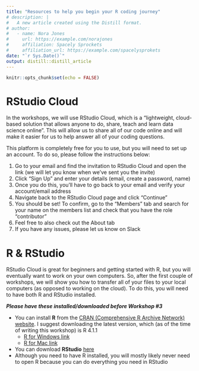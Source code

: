 ```yaml
---
title: "Resources to help you begin your R coding journey"
# description: |
#   A new article created using the Distill format.
# author:
#   - name: Nora Jones 
#     url: https://example.com/norajones
#     affiliation: Spacely Sprockets
#     affiliation_url: https://example.com/spacelysprokets
date: "`r Sys.Date()`"
output: distill::distill_article
---
```


```r
knitr::opts_chunk$set(echo = FALSE)
```


# RStudio Cloud
In the workshops, we will use RStudio Cloud, which is a "lightweight, cloud-based solution that allows anyone to do, share, teach and learn data science online". This will allow us to share all of our code online and will make it easier for us to help answer all of your coding questions.

This platform is completely free for you to use, but you will need to set up an account. To do so, please follow the instructions below:

  1. Go to your email and find the invitation to RStudio Cloud and open the link (we will let you know when we've sent you the invite)
  2. Click "Sign Up" and enter your details (email, create a password, name)
  3. Once you do this, you'll have to go back to your email and verify your account/email address
  4. Navigate back to the RStudio Cloud page and click "Continue"
  5. You should be set! To confirm, go to the "Members" tab and search for your name on the members list and check that you have the role "contributor" 
  6. Feel free to also check out the About tab 
  7. If you have any issues, please let us know on Slack

# R & RStudio
RStudio Cloud is great for beginners and getting started with R, but you will eventually want to work on your own computers. So, after the first couple of workshops, we will show you how to transfer all of your files to your local computers (as opposed to working on the cloud). To do this, you will need to have both R and RStudio installed. 

***Please have these installed/downloaded before Workshop #3***

- You can install **R** from the [CRAN (Comprehensive R Archive Network) website](https://cran.r-project.org/). I suggest downloading the latest version, which (as of the time of writing this workshop) is R 4.1.1
  - [R for Windows link](https://cran.r-project.org/bin/windows/base/)
  - [R for Mac link](https://cran.r-project.org/)
- You can download **RStudio** [here](https://www.rstudio.com/products/rstudio/download/)
- Although you need to have R installed, you will mostly likely never need to open R because you can do everything you need in RStudio